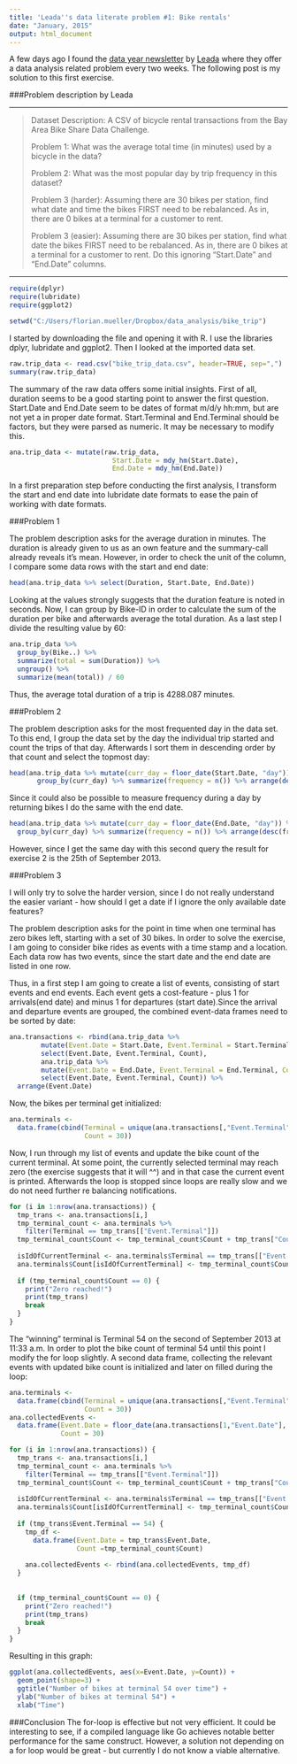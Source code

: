 ```yaml
---
title: 'Leada''s data literate problem #1: Bike rentals'
date: "January, 2015"
output: html_document
---
```


A few days ago I found the [data year newsletter](https://www.teamleada.com/data-year) by [Leada](www.teamleada.com) where they offer a data analysis related problem every two weeks. The following post is my solution to this first exercise.

###Problem description by Leada

---

> Dataset Description: A CSV of bicycle rental transactions from the Bay Area Bike Share Data Challenge.
>
> Problem 1: What was the average total time (in minutes) used by a bicycle in the data?
>
> Problem 2: What was the most popular day by trip frequency in this dataset?
>
> Problem 3 (harder): Assuming there are 30 bikes per station, find what date and time the bikes FIRST need to be rebalanced. As in, there are 0 bikes at a terminal for a customer to rent. 
>
> Problem 3 (easier): Assuming there are 30 bikes per station, find what date the bikes FIRST need to be rebalanced. As in, there are 0 bikes at a terminal for a customer to rent. Do this ignoring "Start.Date" and "End.Date" columns.

---

```r
require(dplyr)
require(lubridate)
require(ggplot2)

setwd("C:/Users/florian.mueller/Dropbox/data_analysis/bike_trip")
```

I started by downloading the file and opening it with R. I use the libraries dplyr, lubridate and ggplot2. Then I looked at the imported data set.

```r
raw.trip_data <- read.csv("bike_trip_data.csv", header=TRUE, sep=",")
summary(raw.trip_data)
```

The summary of the raw data offers some initial insights. First of all, duration seems to be a good starting point to answer the first question. Start.Date and End.Date seem to be dates of format m/d/y hh:mm, but are not yet a in proper date format. Start.Terminal and End.Terminal should be factors, but they were parsed as numeric. It may be necessary to modify this.

```r
ana.trip_data <- mutate(raw.trip_data, 
                          Start.Date = mdy_hm(Start.Date), 
                          End.Date = mdy_hm(End.Date))
```

In a first preparation step before conducting the first analysis, I transform the start and end date into lubridate date formats to ease the pain of working with date formats.

###Problem 1

The problem description asks for the average duration in minutes. The duration is already given to us as an own feature and the summary-call already reveals it's mean. However, in order to check the unit of the column, I compare some data rows with the start and end date:

```r
head(ana.trip_data %>% select(Duration, Start.Date, End.Date))
```
Looking at the values strongly suggests that the duration feature is noted in seconds. Now, I can group by Bike-ID in order to calculate the sum of the duration per bike and afterwards average the total duration. As a last step I divide the resulting value by 60:

```r
ana.trip_data %>% 
  group_by(Bike..) %>% 
  summarize(total = sum(Duration)) %>% 
  ungroup() %>% 
  summarize(mean(total)) / 60
```

Thus, the average total duration of a trip is 4288.087 minutes.

###Problem 2

The problem description asks for the most frequented day in the data set. To this end, I group the data set by the day the individual trip started and count the trips of that day. Afterwards I sort them in descending order by that count and select the topmost day:

```r
head(ana.trip_data %>% mutate(curr_day = floor_date(Start.Date, "day")) %>%
       group_by(curr_day) %>% summarize(frequency = n()) %>% arrange(desc(frequency)),1)
```

Since it could also be possible to measure frequency during a day by returning bikes I do the same with the end date.

```r
head(ana.trip_data %>% mutate(curr_day = floor_date(End.Date, "day")) %>%
  group_by(curr_day) %>% summarize(frequency = n()) %>% arrange(desc(frequency)),1)
```

However, since I get the same day with this second query the result for exercise 2 is the 25th of September 2013.

###Problem 3

I will only try to solve the harder version, since I do not really understand the easier variant - how should I get a date if I ignore the only available date features?

The problem description asks for the point in time when one terminal has zero bikes left, starting with a set of 30 bikes. In order to solve the exercise, I am going to consider bike rides as events with a time stamp and a location. Each data row has two events, since the start date and the end date are listed in one row.

Thus, in a first step I am going to create a list of events, consisting of start events and end events. Each event gets a cost-feature - plus 1 for arrivals(end date) and minus 1 for departures (start date).Since the arrival and departure events are grouped, the combined event-data frames need to be sorted by date: 

```r
ana.transactions <- rbind(ana.trip_data %>%
        mutate(Event.Date = Start.Date, Event.Terminal = Start.Terminal, Count = -1) %>% 
        select(Event.Date, Event.Terminal, Count), 
        ana.trip_data %>% 
        mutate(Event.Date = End.Date, Event.Terminal = End.Terminal, Count = 1) %>% 
        select(Event.Date, Event.Terminal, Count)) %>% 
  arrange(Event.Date)
```

Now, the bikes per terminal get initialized:

```r
ana.terminals <- 
  data.frame(cbind(Terminal = unique(ana.transactions[,"Event.Terminal"]), 
                   Count = 30))
```

Now, I run through my list of events and update the bike count of the current terminal. At some point, the currently selected terminal may reach zero (the exercise suggests that it will ^^) and in that case the current event is printed. Afterwards the loop is stopped since loops are really slow and we do not need further re balancing notifications.

```r
for (i in 1:nrow(ana.transactions)) {
  tmp_trans <- ana.transactions[i,]
  tmp_terminal_count <- ana.terminals %>% 
    filter(Terminal == tmp_trans[["Event.Terminal"]])
  tmp_terminal_count$Count <- tmp_terminal_count$Count + tmp_trans["Count"]
  
  isIdOfCurrentTerminal <- ana.terminals$Terminal == tmp_trans[["Event.Terminal"]]
  ana.terminals$Count[isIdOfCurrentTerminal] <- tmp_terminal_count$Count
  
  if (tmp_terminal_count$Count == 0) {
    print("Zero reached!")
    print(tmp_trans)
    break
  }
}
```

The "winning" terminal is Terminal 54 on the second of September 2013 at 11:33 a.m. In order to plot the bike count of terminal 54 until this point I modify the for loop slightly. A second data frame, collecting the relevant events with updated bike count is initialized and later on filled during the loop:

```r
ana.terminals <- 
  data.frame(cbind(Terminal = unique(ana.transactions[,"Event.Terminal"]), 
                   Count = 30))
ana.collectedEvents <- 
  data.frame(Event.Date = floor_date(ana.transactions[1,"Event.Date"], "day"), 
             Count = 30)

for (i in 1:nrow(ana.transactions)) {
  tmp_trans <- ana.transactions[i,]
  tmp_terminal_count <- ana.terminals %>% 
    filter(Terminal == tmp_trans[["Event.Terminal"]])
  tmp_terminal_count$Count <- tmp_terminal_count$Count + tmp_trans["Count"]
  
  isIdOfCurrentTerminal <- ana.terminals$Terminal == tmp_trans[["Event.Terminal"]]
  ana.terminals$Count[isIdOfCurrentTerminal] <- tmp_terminal_count$Count
  
  if (tmp_trans$Event.Terminal == 54) {
    tmp_df <- 
      data.frame(Event.Date = tmp_trans$Event.Date, 
                 Count =tmp_terminal_count$Count)
    
    ana.collectedEvents <- rbind(ana.collectedEvents, tmp_df)
  }
  
  
  if (tmp_terminal_count$Count == 0) {
    print("Zero reached!")
    print(tmp_trans)
    break
  }
}
```

Resulting in this graph:

```r
ggplot(ana.collectedEvents, aes(x=Event.Date, y=Count)) +
  geom_point(shape=3) +
  ggtitle("Number of bikes at terminal 54 over time") +
  ylab("Number of bikes at terminal 54") +
  xlab("Time")
```

###Conclusion
The for-loop is effective but not very efficient. It could be interesting to see, if a compiled language like Go achieves notable better performance for the same construct. However, a solution not depending on a for loop would be great - but currently I do not know a viable alternative.